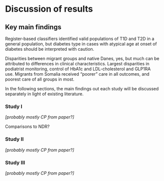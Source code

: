 # Discussion of results

## Key main findings

Register-based classifiers identified valid populations of T1D and T2D in a general population, but diabetes type in cases with atypical age at onset of diabetes should be interpreted with caution.

Disparities between migrant groups and native Danes, yes, but much can be attributed to differences in clinical characteristics. Largest disparities in podiatrist monitoring, control of HbA1c and LDL-cholesterol and GLP1RA use. Migrants from Somalia received "poorer" care in all outcomes, and poorest care of all groups in most.

In the following sections, the main findings out each study will be discussed separately in light of existing literature.

### Study I

*\[probably mostly CP from paper?\]*

Comparisons to NDR?

### Study II

*\[probably mostly CP from paper?\]*

### Study III

*\[probably mostly CP from paper?\]*
